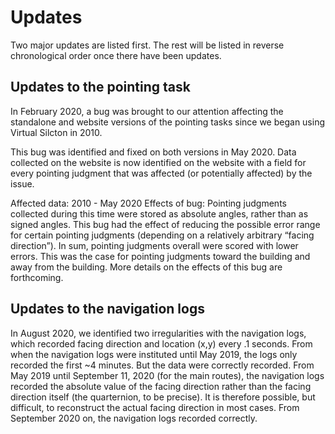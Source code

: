 # Updates

Two major updates are listed first. The rest will be listed in reverse chronological order once there have been updates. 

## Updates to the pointing task
In February 2020, a bug was brought to our attention affecting the standalone and website versions of the pointing tasks since we began using Virtual Silcton in 2010. 

This bug was identified and fixed on both versions in May 2020. Data collected on the website is now identified on the website with a field for every pointing judgment that was affected (or potentially affected) by the issue. 

Affected data: 2010 - May 2020
Effects of bug: Pointing judgments collected during this time were stored as absolute angles, rather than as signed angles. This bug had the effect of reducing the possible error range for certain pointing judgments (depending on a relatively arbitrary "facing direction"). In sum, pointing judgments overall were scored with lower errors. This was the case for pointing judgments toward the building and away from the building. More details on the effects of this bug are forthcoming. 

## Updates to the navigation logs
In August 2020, we identified two irregularities with the navigation logs, which recorded facing direction and location (x,y) every .1 seconds. From when the navigation logs were instituted until May 2019, the logs only recorded the first ~4 minutes. But the data were correctly recorded. From May 2019 until September 11, 2020 (for the main routes), the navigation logs recorded the absolute value of the facing direction rather than the facing direction itself (the quarternion, to be precise). It is therefore possible, but difficult, to reconstruct the actual facing direction in most cases. From September 2020 on, the navigation logs recorded correctly. 
